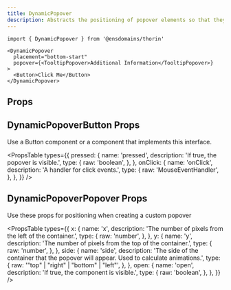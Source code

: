 ```yaml
---
title: DynamicPopover
description: Abstracts the positioning of popover elements so that they are visible on the screen
---
```


```tsx
import { DynamicPopover } from '@ensdomains/thorin'
```

```tsx live=true  expand=ture minHeight=300px
<DynamicPopover
  placement="bottom-start"
  popover={<TooltipPopover>Additional Information</TooltipPopover>}
>
  <Button>Click Me</Button>
</DynamicPopover>
```

## Props

<PropsTable sourceLink={sourceLink} types={types} />

## DynamicPopoverButton Props

Use a Button component or a component that implements this interface.

<PropsTable
  types={{
    pressed: {
      name: 'pressed',
      description: 'If true, the popover is visible.',
      type: {
        raw: 'boolean',
      },
    },
    onClick: {
      name: 'onClick',
      description: 'A handler for click events.',
      type: {
        raw: 'MouseEventHandler<HTMLElement>',
      },
    },
  }}
/>

## DynamicPopoverPopover Props

Use these props for positioning when creating a custom popover

<PropsTable
  types={{
    x: {
      name: 'x',
      description: 'The number of pixels from the left of the container.',
      type: {
        raw: 'number',
      },
    },
    y: {
      name: 'y',
      description: 'The number of pixels from the top of the container.',
      type: {
        raw: 'number',
      },
    },
    side: {
      name: 'side',
      description:
        'The side of the container that the popover will appear. Used to calculate animations.',
      type: {
        raw: '"top" | "right" | "bottom" | "left"',
      },
    },
    open: {
      name: 'open',
      description: 'If true, the component is visible.',
      type: {
        raw: 'boolean',
      },
    },
  }}
/>
